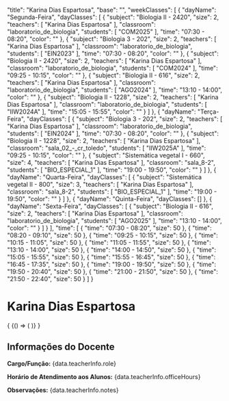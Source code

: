 
  "title": "Karina Dias Espartosa",
  "base": "",
  "weekClasses": [
    {
      "dayName": "Segunda-Feira",
      "dayClasses": [
        {
          "subject": "Biologia II - 2420",
          "size": 2,
          "teachers": [
            "Karina Dias Espartosa"
          ],
          "classroom": "laboratorio_de_biologia",
          "students": [
            "COM2025"
          ],
          "time": "07:30 - 08:20",
          "color": ""
        },
        {
          "subject": "Biologia 3 - 202",
          "size": 2,
          "teachers": [
            "Karina Dias Espartosa"
          ],
          "classroom": "laboratorio_de_biologia",
          "students": [
            "EIN2023"
          ],
          "time": "07:30 - 08:20",
          "color": ""
        },
        {
          "subject": "Biologia II - 2420",
          "size": 2,
          "teachers": [
            "Karina Dias Espartosa"
          ],
          "classroom": "laboratorio_de_biologia",
          "students": [
            "COM2024"
          ],
          "time": "09:25 - 10:15",
          "color": ""
        },
        {
          "subject": "Biologia II - 616",
          "size": 2,
          "teachers": [
            "Karina Dias Espartosa"
          ],
          "classroom": "laboratorio_de_biologia",
          "students": [
            "AGO2024"
          ],
          "time": "13:10 - 14:00",
          "color": ""
        },
        {
          "subject": "Biologia II - 1228",
          "size": 2,
          "teachers": [
            "Karina Dias Espartosa"
          ],
          "classroom": "laboratorio_de_biologia",
          "students": [
            "IIW2024A"
          ],
          "time": "15:05 - 15:55",
          "color": ""
        }
      ]
    },
    {
      "dayName": "Terça-Feira",
      "dayClasses": [
        {
          "subject": "Biologia 3 - 202",
          "size": 2,
          "teachers": [
            "Karina Dias Espartosa"
          ],
          "classroom": "laboratorio_de_biologia",
          "students": [
            "EIN2024"
          ],
          "time": "07:30 - 08:20",
          "color": ""
        },
        {
          "subject": "Biologia II - 1228",
          "size": 2,
          "teachers": [
            "Karina Dias Espartosa"
          ],
          "classroom": "sala_02_-_cr_toledo",
          "students": [
            "IIW2025A"
          ],
          "time": "09:25 - 10:15",
          "color": ""
        },
        {
          "subject": "Sistemática vegetal I - 660",
          "size": 4,
          "teachers": [
            "Karina Dias Espartosa"
          ],
          "classroom": "sala_8-2",
          "students": [
            "BIO_ESPECIAL_1"
          ],
          "time": "19:00 - 19:50",
          "color": ""
        }
      ]
    },
    {
      "dayName": "Quarta-Feira",
      "dayClasses": [
        {
          "subject": "Sistemática vegetal II - 800",
          "size": 3,
          "teachers": [
            "Karina Dias Espartosa"
          ],
          "classroom": "sala_8-2",
          "students": [
            "BIO_ESPECIAL_1"
          ],
          "time": "19:00 - 19:50",
          "color": ""
        }
      ]
    },
    {
      "dayName": "Quinta-Feira",
      "dayClasses": []
    },
    {
      "dayName": "Sexta-Feira",
      "dayClasses": [
        {
          "subject": "Biologia II - 616",
          "size": 2,
          "teachers": [
            "Karina Dias Espartosa"
          ],
          "classroom": "laboratorio_de_biologia",
          "students": [
            "AGO2025"
          ],
          "time": "13:10 - 14:00",
          "color": ""
        }
      ]
    }
  ],
  "time": [
    {
      "time": "07:30 - 08:20",
      "size": 50
    },
    {
      "time": "08:20 - 09:10",
      "size": 50
    },
    {
      "time": "09:25 - 10:15",
      "size": 50
    },
    {
      "time": "10:15 - 11:05",
      "size": 50
    },
    {
      "time": "11:05 - 11:55",
      "size": 50
    },
    {
      "time": "13:10 - 14:00",
      "size": 50
    },
    {
      "time": "14:00 - 14:50",
      "size": 50
    },
    {
      "time": "15:05 - 15:55",
      "size": 50
    },
    {
      "time": "15:55 - 16:45",
      "size": 50
    },
    {
      "time": "16:45 - 17:35",
      "size": 50
    },
    {
      "time": "19:00 - 19:50",
      "size": 50
    },
    {
      "time": "19:50 - 20:40",
      "size": 50
    },
    {
      "time": "21:00 - 21:50",
      "size": 50
    },
    {
      "time": "21:50 - 22:40",
      "size": 50
    }
  ]
}

# Karina Dias Espartosa

<div>
  {
    <BrowserOnly>
      {() => (
        <Grid
          title={data.title}
          weekClasses={data.weekClasses}
          time={data.time}
        />
      )}
    </BrowserOnly>
  }
</div>

<div style={{
  border: '1px solid #ddd',
  borderRadius: '8px',
  padding: '16px',
  marginTop: '24px',
  backgroundColor: '#f9f9f9'
}}>
  <h2 style={{
    borderBottom: '2px solid #ccc',
    paddingBottom: '8px',
    marginBottom: '16px'
  }}>Informações do Docente</h2>
  <p><strong>Cargo/Função:</strong> {data.teacherInfo.role}</p>
  <p><strong>Horário de Atendimento aos Alunos:</strong> {data.teacherInfo.officeHours}</p>
  <p><strong>Observações:</strong> {data.teacherInfo.notes}</p>
</div>

